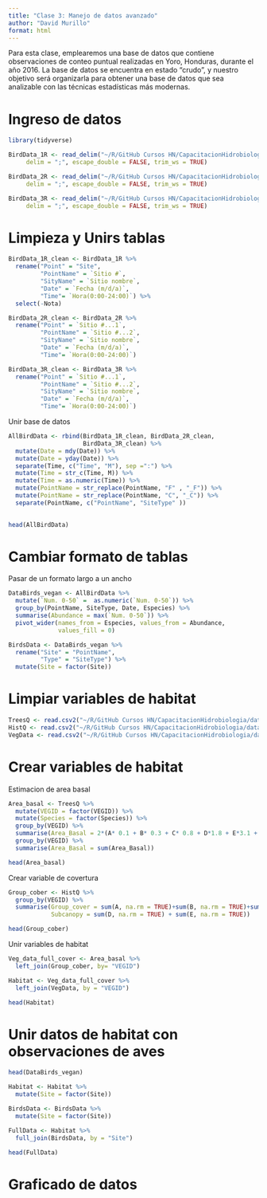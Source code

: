 ---
title: "Clase 3: Manejo de datos avanzado"
author: "David Murillo"
format: html
---

Para esta clase, emplearemos una base de datos que contiene observaciones de conteo puntual realizadas en Yoro, Honduras, durante el año 2016. La base de datos se encuentra en estado "crudo", y nuestro objetivo será organizarla para obtener una base de datos que sea analizable con las técnicas estadísticas más modernas.

::: panel-tabset

# Ingreso de datos

```{r, warning=FALSE, message=FALSE}

library(tidyverse)

BirdData_1R <- read_delim("~/R/GitHub Cursos HN/CapacitacionHidrobiologia/data/Replic1_birds.csv", 
     delim = ";", escape_double = FALSE, trim_ws = TRUE)

BirdData_2R <- read_delim("~/R/GitHub Cursos HN/CapacitacionHidrobiologia/data/Replic2_birds.csv", 
     delim = ";", escape_double = FALSE, trim_ws = TRUE)

BirdData_3R <- read_delim("~/R/GitHub Cursos HN/CapacitacionHidrobiologia/data/Replic3_birds.csv", 
     delim = ";", escape_double = FALSE, trim_ws = TRUE)

```


# Limpieza y Unirs tablas

```{r}
BirdData_1R_clean <- BirdData_1R %>% 
  rename("Point" = "Site",
         "PointName" = `Sitio #`,
         "SityName" = `Sitio nombre`,
         "Date" = `Fecha (m/d/a)`,
         "Time"= `Hora(0:00-24:00)`) %>% 
  select(-Nota)

BirdData_2R_clean <- BirdData_2R %>% 
  rename("Point" = `Sitio #...1`,
         "PointName" = `Sitio #...2`,
         "SityName" = `Sitio nombre`,
         "Date" = `Fecha (m/d/a)`,
         "Time"= `Hora(0:00-24:00)`)

BirdData_3R_clean <- BirdData_3R %>% 
  rename("Point" = `Sitio #...1`,
         "PointName" = `Sitio #...2`,
         "SityName" = `Sitio nombre`,
         "Date" = `Fecha (m/d/a)`,
         "Time"= `Hora(0:00-24:00)`)
```

Unir base de datos

```{r}
AllBirdData <- rbind(BirdData_1R_clean, BirdData_2R_clean, 
                     BirdData_3R_clean) %>%
  mutate(Date = mdy(Date)) %>% 
  mutate(Date = yday(Date)) %>% 
  separate(Time, c("Time", "M"), sep =":") %>% 
  mutate(Time = str_c(Time, M)) %>% 
  mutate(Time = as.numeric(Time)) %>% 
  mutate(PointName = str_replace(PointName, "F" , "_F")) %>% 
  mutate(PointName = str_replace(PointName, "C", "_C")) %>% 
  separate(PointName, c("PointName", "SiteType" )) 
  
```

```{r}
head(AllBirdData)
```


# Cambiar formato de tablas

Pasar de un formato largo a un ancho

```{r}
DataBirds_vegan <- AllBirdData %>% 
  mutate(`Num. 0-50` =  as.numeric(`Num. 0-50`)) %>% 
  group_by(PointName, SiteType, Date, Especies) %>% 
  summarise(Abundance = max(`Num. 0-50`)) %>% 
  pivot_wider(names_from = Especies, values_from = Abundance, 
              values_fill = 0)

BirdsData <- DataBirds_vegan %>% 
  rename("Site" = "PointName",
         "Type" = "SiteType") %>% 
  mutate(Site = factor(Site))

```

# Limpiar variables de habitat

```{r}
TreesQ <- read.csv2("~/R/GitHub Cursos HN/CapacitacionHidrobiologia/data/TreesQ.csv")
HistQ <- read.csv2("~/R/GitHub Cursos HN/CapacitacionHidrobiologia/data/HistQ.csv")
VegData <- read.csv2("~/R/GitHub Cursos HN/CapacitacionHidrobiologia/data/VegData.csv")
```

# Crear variables de habitat

Estimacion de area basal

```{r}
Area_basal <- TreesQ %>% 
  mutate(VEGID = factor(VEGID)) %>% 
  mutate(Species = factor(Species)) %>% 
  group_by(VEGID) %>% 
  summarise(Area_Basal = 2*(A* 0.1 + B* 0.3 + C* 0.8 + D*1.8 + E*3.1 + F *4.9 + G*7.1 + H*0.05 )) %>% 
  group_by(VEGID) %>% 
  summarise(Area_Basal = sum(Area_Basal))

head(Area_basal)
```

Crear variable de covertura

```{r}
Group_cober <- HistQ %>% 
  group_by(VEGID) %>% 
  summarise(Group_cover = sum(A, na.rm = TRUE)+sum(B, na.rm = TRUE)+sum(C, na.rm = TRUE),
            Subcanopy = sum(D, na.rm = TRUE) + sum(E, na.rm = TRUE))

head(Group_cober)
```

Unir variables de habitat

```{r}
Veg_data_full_cover <- Area_basal %>% 
  left_join(Group_cober, by= "VEGID")

Habitat <- Veg_data_full_cover %>% 
  left_join(VegData, by = "VEGID") 
```

```{r}
head(Habitat)
```


# Unir datos de habitat con observaciones de aves

```{r}
head(DataBirds_vegan)
```


```{r}
Habitat <- Habitat %>% 
  mutate(Site = factor(Site))

BirdsData <- BirdsData %>% 
  mutate(Site = factor(Site))

FullData <- Habitat %>% 
  full_join(BirdsData, by = "Site")
```

```{r}
head(FullData)
```


# Graficado de datos

:::
